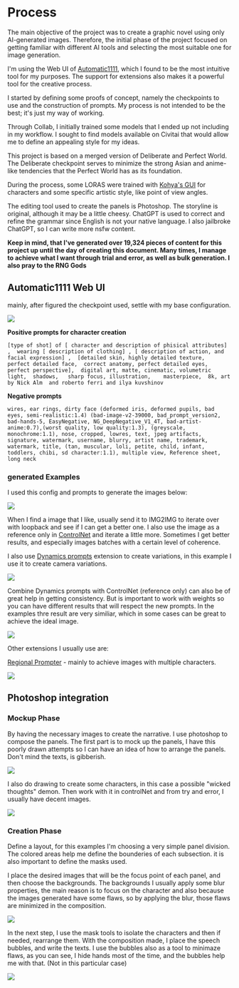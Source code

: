# Process

The main objective of the project was to create a graphic novel using only AI-generated images. Therefore, the initial phase of the project focused on getting familiar with different AI tools and selecting the most suitable one for image generation.

I'm using the Web UI of [Automatic1111](https://github.com/AUTOMATIC1111/stable-diffusion-webui), which I found to be the most intuitive tool for my purposes. The support for extensions also makes it a powerful tool for the creative process.

I started by defining some proofs of concept, namely the checkpoints to use and the construction of prompts. My process is not intended to be the best; it's just my way of working.

Through Collab, I initially trained some models that I ended up not including in my workflow. I sought to find models available on Civitai that would allow me to define an appealing style for my ideas.

This project is based on a merged version of Deliberate and Perfect World. The Deliberate checkpoint serves to minimize the strong Asian and anime-like tendencies that the Perfect World has as its foundation.

During the process, some LORAS were trained with [Kohya's GUI](https://github.com/bmaltais/kohya_ss)  for characters and some specific artistic style, like point of view angles.

The editing tool used to create the panels is Photoshop. The storyline is original, although it may be a little cheesy. ChatGPT is used to correct and refine the grammar since English is not your native language.
I also jailbroke ChatGPT, so I can write more nsfw content.

**Keep in mind, that I've generated over 19,324 pieces of content for this project up until the day of creating this document. Many times, I manage to achieve what I want through trial and error, as well as bulk generation. I also pray to the RNG Gods**

## Automatic1111 Web UI 

mainly, after figured the checkpoint used, settle with my base configuration.

![](../public/Stable-Diffusion.png)


**Positive prompts for character creation**
```text copy
[type of shot] of [ character and description of phisical attributes] ,  wearing [ description of clothing] , [ description of action, and facial expression] ,  [detailed skin, highly detailed texture,  perfect detailed face,  correct anatomy, perfect detailed eyes, perfect perspective],  digital art, matte, cinematic, volumetric light,  shadows,   sharp focus, illustration,    masterpiece,  8k, art by Nick Alm  and roberto ferri and ilya kuvshinov
```
**Negative prompts**
```text copy
wires, ear rings, dirty face (deformed iris, deformed pupils, bad eyes, semi-realistic:1.4) (bad-image-v2-39000, bad_prompt_version2, bad-hands-5, EasyNegative, NG_DeepNegative_V1_4T, bad-artist-anime:0.7),(worst quality, low quality:1.3), (greyscale, monochrome:1.1), nose, cropped, lowres, text, jpeg artifacts, signature, watermark, username, blurry, artist name, trademark, watermark, title, (tan, muscular, loli, petite, child, infant, toddlers, chibi, sd character:1.1), multiple view, Reference sheet, long neck
```

### generated Examples

I used this config and prompts to generate the images below:

![](../public/Stable-Diffusion-2.png)

When I find a image that I like, usually send it to IMG2IMG to iterate over with loopback and see if I can get a better one. I also use the image as a reference only in [ControlNet](https://github.com/lllyasviel/ControlNet-v1-1-nightly) and iterate a little more. Sometimes I get better results, and especially images batches with a certain level of coherence.

I also use [Dynamics prompts](https://github.com/adieyal/sd-dynamic-prompts) extension to create variations, in this example I use it to create camera variations.

![](../public/Stable-Diffusion-4.png)

Combine Dynamics prompts with ControlNet (reference only) can also be of great help in getting consistency. But is important to work with weights so you can have different results that will respect the new prompts. In the examples thre result are very similiar, which in some cases can be great to achieve the ideal image.

![](../public/Stable-Diffusion-3.png)

Other extensions I usually use are:

[Regional Prompter](https://github.com/hako-mikan/sd-webui-regional-prompter) - mainly to achieve images with multiple characters.

![](../public/regional.png)

## Photoshop integration

### Mockup Phase

By having the necessary images to create the narrative. I use photoshop to compose the panels. The first part is to mock up the panels, I have this poorly drawn attempts so I can have an idea of how to arrange the panels. Don't mind the texts, is gibberish.

![](../public/drawing.jpg)

I also do drawing to create some characters, in this case a possible "wicked thoughts" demon. Then work with it in controlNet and from try and error, I usually have decent images.

![](../public/drawingComp.png)

### Creation Phase

Define a layout, for this examples I'm choosing a very simple panel division. The colored areas help me define the bounderies of each subsection. it is also important to define the masks used.

I place the desired images that will be the focus point of each panel, and then choose the backgrounds. The backgrounds I usually apply some blur properties, the main reason is to focus on the character and also  because the images generated have some flaws, so by applying the blur, those flaws are minimized in the composition.

![](../public/panels_start.png)

In the next step, I use the mask tools to isolate the characters and then if needed, rearrange them. With the  composition made, I place the speech bubbles, and write the texts.
I use the bubbles also as a tool to minimaze flaws, as you can see, I hide hands most of the time, and the bubbles help me with that.  (Not in this particular case)

![](../public/panelFinal_1.png)

